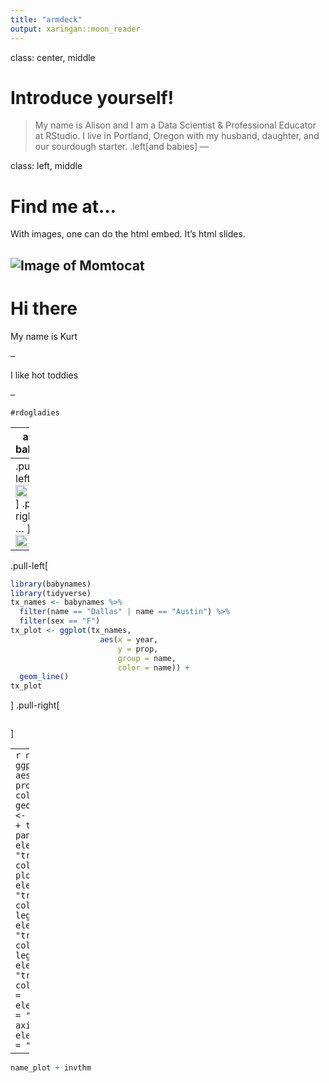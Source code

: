 ```yaml
---
title: "armdeck"
output: xaringan::moon_reader 
---
```


class: center, middle

# Introduce yourself!
> My name is Alison and I am a Data Scientist & Professional Educator at RStudio. I live in Portland, Oregon with my husband, daughter, and our sourdough starter.
.left[and babies]
---

class: left, middle

# Find me at...
With images, one can do the html embed.  It's html slides.

![Image of Momtocat](http://bit.ly/momtocat)
---
# Hi there
My name is Kurt

--

I like hot toddies

--

`#rdogladies`

--
and babies

---
.pull-left[
...
<img src="http://bit.ly/wiki-toddy" width="100%" align="right" />
]
.pull-right[
...
<img src="http://bit.ly/wiki-toddy" width="100%" align="right" />
]

---
.pull-left[
```r
library(babynames)
library(tidyverse)
tx_names <- babynames %>%
  filter(name == "Dallas" | name == "Austin") %>% 
  filter(sex == "F")
tx_plot <- ggplot(tx_names, 
                    aes(x = year, 
                        y = prop,  
                        group = name, 
                        color = name)) + 
  geom_line() 
tx_plot
```
]
.pull-right[
```r
```
]

---
```r
name_plot <- ggplot(tx_names , 
                    aes(x = year, 
                        y = prop,  
                        group = name, 
                        color = name)) + 
  geom_line()
invthm <- theme_minimal() + 
  theme(
    panel.background = element_rect(fill = "transparent", colour = NA), 
    plot.background = element_rect(fill = "transparent", colour = NA),
    legend.background = element_rect(fill = "transparent", colour = NA),
    legend.key = element_rect(fill = "transparent", colour = NA),
    text = element_text(colour = "white"),
    axis.text = element_text(colour = "white")
  )
```

---
```r
name_plot + invthm
```
